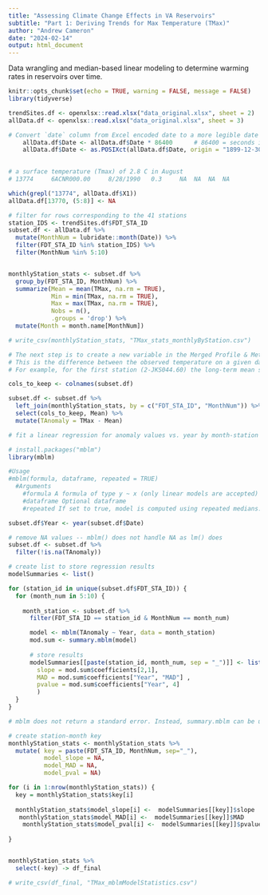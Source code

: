 ```yaml
---
title: "Assessing Climate Change Effects in VA Reservoirs"
subtitle: "Part 1: Deriving Trends for Max Temperature (TMax)"
author: "Andrew Cameron"
date: "2024-02-14"
output: html_document
---
```


Data wrangling and median-based linear modeling to determine warming rates in reservoirs over time. 

```r
knitr::opts_chunk$set(echo = TRUE, warning = FALSE, message = FALSE)
library(tidyverse)

```


```r
trendSites.df <- openxlsx::read.xlsx("data_original.xlsx", sheet = 2)
allData.df <- openxlsx::read.xlsx("data_original.xlsx", sheet = 3)

# Convert `date` column from Excel encoded date to a more legible date format. Otherwise date shows as numeric value, e.g. '44230'.
    allData.df$Date <- allData.df$Date * 86400      # 86400 = seconds in a day.
    allData.df$Date <- as.POSIXct(allData.df$Date, origin = "1899-12-30", tz = "UTC")
    
```

```r
# a surface temperature (Tmax) of 2.8 C in August
# 13774 	6ACNR000.00 	8/28/1990 	0.3 	NA 	NA 	NA 	NA

which(grepl("13774", allData.df$X1))
allData.df[13770, (5:8)] <- NA

```

```r
# filter for rows corresponding to the 41 stations
station_IDS <- trendSites.df$FDT_STA_ID
subset.df <- allData.df %>%
  mutate(MonthNum = lubridate::month(Date)) %>%  
  filter(FDT_STA_ID %in% station_IDS) %>%
  filter(MonthNum %in% 5:10)


monthlyStation_stats <- subset.df %>%
  group_by(FDT_STA_ID, MonthNum) %>%
  summarize(Mean = mean(TMax, na.rm = TRUE),
            Min = min(TMax, na.rm = TRUE),
            Max = max(TMax, na.rm = TRUE),
            Nobs = n(),
            .groups = 'drop') %>%
  mutate(Month = month.name[MonthNum])

# write_csv(monthlyStation_stats, "TMax_stats_monthlyByStation.csv")

```

```r
# The next step is to create a new variable in the Merged Profile & Meta Data dataset, which is the Temperature Anomaly. 
# This is the difference between the observed temperature on a given date and the long-term average temperature. 
# For example, for the first station (2-JKS044.60) the long-term mean surface T for May is 19.0, so you would subtract that from all May observations for this station (N=18). When the observed T is greater than mean T, this returns a positive number (above-average T), and when observed < average you get a negative anomaly.

cols_to_keep <- colnames(subset.df)

subset.df <- subset.df %>%
  left_join(monthlyStation_stats, by = c("FDT_STA_ID", "MonthNum")) %>%
  select(cols_to_keep, Mean) %>%
  mutate(TAnomaly = TMax - Mean)  

```

```r
# fit a linear regression for anomaly values vs. year by month-station using the mblm function (median based linear model) as this is thought to be less sensitive to outliers.

# install.packages("mblm")
library(mblm)

#Usage
#mblm(formula, dataframe, repeated = TRUE)
  #Arguments
    #formula A formula of type y ~ x (only linear models are accepted)
    #dataframe Optional dataframe
    #repeated If set to true, model is computed using repeated medians. If false, a single median estimators are calculated

subset.df$Year <- year(subset.df$Date)

# remove NA values -- mblm() does not handle NA as lm() does
subset.df <- subset.df %>%
  filter(!is.na(TAnomaly))

# create list to store regression results
modelSummaries <- list()

for (station_id in unique(subset.df$FDT_STA_ID)) {
  for (month_num in 5:10) {
    
    month_station <- subset.df %>%
      filter(FDT_STA_ID == station_id & MonthNum == month_num)

      model <- mblm(TAnomaly ~ Year, data = month_station)
      mod.sum <- summary.mblm(model)
      
      # store results
      modelSummaries[[paste(station_id, month_num, sep = "_")]] <- list(
        slope = mod.sum$coefficients[2,1],
        MAD = mod.sum$coefficients["Year", "MAD"] ,
        pvalue = mod.sum$coefficients["Year", 4]
        )
  }
}

# mblm does not return a standard error. Instead, summary.mblm can be used to extract the MAD or Median Absolute Deviation." It's a robust measure of variability that is less sensitive to outliers than the standard deviation, which is commonly used in traditional statistical analyses. 

```


```r
# create station-month key
monthlyStation_stats <- monthlyStation_stats %>%
  mutate( key = paste(FDT_STA_ID, MonthNum, sep="_"),
          model_slope = NA,
          model_MAD = NA,
          model_pval = NA)

for (i in 1:nrow(monthlyStation_stats)) {
  key = monthlyStation_stats$key[i]
  
  monthlyStation_stats$model_slope[i] <-  modelSummaries[[key]]$slope
   monthlyStation_stats$model_MAD[i] <-  modelSummaries[[key]]$MAD
    monthlyStation_stats$model_pval[i] <-  modelSummaries[[key]]$pvalue
  
}


monthlyStation_stats %>%
  select(-key) -> df_final

# write_csv(df_final, "TMax_mblmModelStatistics.csv")
```


